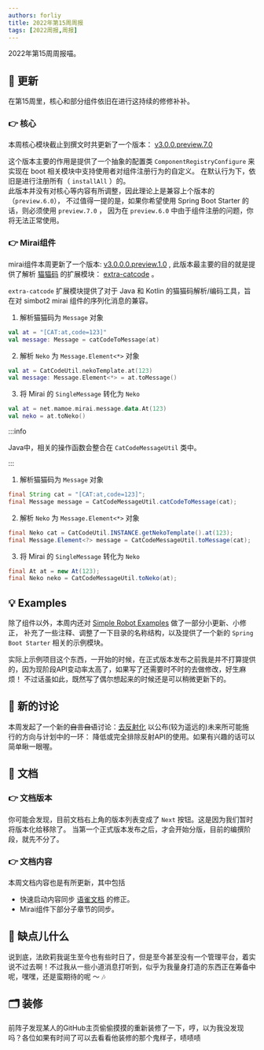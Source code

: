 ```yaml
---
authors: forliy
title: 2022年第15周周报
tags: [2022周报,周报]
---
```


2022年第15周周报喵。

<!--truncate-->

## 🎉 更新
在第15周里，核心和部分组件依旧在进行这持续的修修补补。

### 👉 核心
本周核心模块截止到撰文时共更新了一个版本：
[v3.0.0.preview.7.0](https://github.com/ForteScarlet/simpler-robot/releases/tag/v3.0.0.preview.7.0)

这个版本主要的作用是提供了一个抽象的配置类 `ComponentRegistryConfigure` 来实现在 boot 相关模块中支持使用者对组件注册行为的自定义。
在默认行为下，依旧是进行注册所有（ `installAll` ）的。<br />
此版本并没有对核心等内容有所调整，因此理论上是兼容上个版本的（`preview.6.0`），
不过值得一提的是，如果你希望使用 Spring Boot Starter 的话，则必须使用 `preview.7.0` ，
因为在 `preview.6.0` 中由于组件注册的问题，你将无法正常使用。



### 👉 Mirai组件
mirai组件本周更新了一个版本:
[v3.0.0.0.preview.1.0](https://github.com/simple-robot/simbot-component-mirai/releases/tag/v3.0.0.0.preview.1.0) ,
此版本最主要的目的就是提供了解析 [猫猫码](https://github.com/forteScarlet/catcode) 的扩展模块：
[extra-catcode](https://github.com/simple-robot/simbot-component-mirai/tree/v3.0.0.0.preview.1.0/simbot-component-mirai-extra-catcode) 。

`extra-catcode` 扩展模块提供了对于 Java 和 Kotlin 的猫猫码解析/编码工具，旨在对 simbot2 mirai 组件的序列化消息的兼容。


<Tabs groupId="code">
<TabItem value="Kotlin" default>

1. 解析猫猫码为 `Message` 对象

```kotlin
val at = "[CAT:at,code=123]"
val message: Message = catCodeToMessage(at)
```

2. 解析 `Neko` 为 `Message.Element<*>` 对象

```kotlin
val at = CatCodeUtil.nekoTemplate.at(123)
val message: Message.Element<*> = at.toMessage()
```

3. 将 Mirai 的 `SingleMessage` 转化为 `Neko`

```kotlin
val at = net.mamoe.mirai.message.data.At(123)
val neko = at.toNeko()
```

</TabItem>
<TabItem value="Java">

:::info

Java中，相关的操作函数会整合在 `CatCodeMessageUtil` 类中。

:::

1. 解析猫猫码为 `Message` 对象
```java
final String cat = "[CAT:at,code=123]";
final Message message = CatCodeMessageUtil.catCodeToMessage(cat);
```

2. 解析 `Neko` 为 `Message.Element<*>` 对象
```java
final Neko cat = CatCodeUtil.INSTANCE.getNekoTemplate().at(123);
final Message.Element<?> message = CatCodeMessageUtil.toMessage(cat);
```

3. 将 Mirai 的 `SingleMessage` 转化为 `Neko`
```java
final At at = new At(123);
final Neko neko = CatCodeMessageUtil.toNeko(at);
```

</TabItem>
</Tabs>


## 💡 Examples
除了组件以外，本周内还对 [Simple Robot Examples](https://github.com/simple-robot/simbot-examples) 做了一部分小更新、小修正，
补充了一些注释、调整了一下目录的名称结构，以及提供了一个新的 `Spring Boot Starter` 相关的示例模块。

实际上示例项目这个东西，一开始的时候，在正式版本发布之前我是并不打算提供的，因为现阶段API变动率太高了，如果写了还需要时不时的去做修改，好生麻烦！
不过话虽如此，既然写了偶尔想起来的时候还是可以稍微更新下的。


## 💬 新的讨论
本周发起了一个新的~~自言自语~~讨论：[去反射化](https://github.com/ForteScarlet/simpler-robot/discussions/241)
以公布(较为遥远的)未来所可能施行的方向与计划中的一环：
降低或完全排除反射API的使用。如果有兴趣的话可以简单瞅一眼喔。


## 📖 文档
### 👉 文档版本
你可能会发现，目前文档右上角的版本列表变成了 `Next` 按钮。这是因为我们暂时将版本化给移除了。
当第一个正式版本发布之后，才会开始分版，目前的编撰阶段，就先不分了。

### 👉 文档内容
本周文档内容也是有所更新，其中包括
- 快速启动内容同步 [语雀文档](https://www.yuque.com/simpler-robot/simpler-robot-doc) 的修正。
- Mirai组件下部分子章节的同步。


## 🤔 缺点儿什么
说到底，法欧莉我诞生至今也有些时日了，但是至今甚至没有一个管理平台，着实说不过去啊！不过我从一些小道消息打听到，似乎为我量身打造的东西正在筹备中呢，嘿嘿，还是蛮期待的呢 ～ 🎶




## 🗂 装修
前阵子发现某人的GitHub主页偷偷摸摸的重新装修了一下，哼，以为我没发现吗？各位如果有时间了可以去看看他装修的那个鬼样子，啧啧啧
